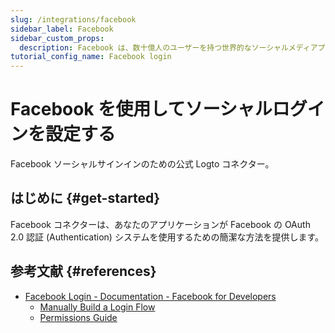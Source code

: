 ```yaml
---
slug: /integrations/facebook
sidebar_label: Facebook
sidebar_custom_props:
  description: Facebook は、数十億人のユーザーを持つ世界的なソーシャルメディアプラットフォームです。
tutorial_config_name: Facebook login
---
```




# Facebook を使用してソーシャルログインを設定する

Facebook ソーシャルサインインのための公式 Logto コネクター。

<GuideTip />

## はじめに \{#get-started}

Facebook コネクターは、あなたのアプリケーションが Facebook の OAuth 2.0 認証 (Authentication) システムを使用するための簡潔な方法を提供します。

<Integration />

## 参考文献 \{#references}

- [Facebook Login - Documentation - Facebook for Developers](https://developers.facebook.com/docs/facebook-login/)
  - [Manually Build a Login Flow](https://developers.facebook.com/docs/facebook-login/guides/advanced/manual-flow/)
  - [Permissions Guide](https://developers.facebook.com/docs/facebook-login/guides/permissions)
